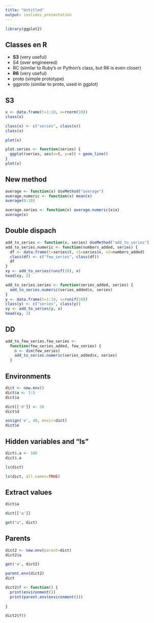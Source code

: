 ```yaml
---
title: "Untitled"
output: ioslides_presentation
---
```


```r
library(ggplot2)
```

## Classes en R

* __S3__ (very useful)
* S4 (over engineered)
* RC (similar to Ruby's or Python's class, but R6 is even closer)
* __R6__ (very useful)
* proto (simple prototype)
* ggproto (similar to proto, used in ggplot)

## S3

```r
x <- data.frame(t=1:10, x=rnorm(10))
class(x)
```

```r
class(x) <- c("series", class(x))
class(x)
```

```r
plot(x)
```


```r
plot.series <- function(series) {
  ggplot(series, aes(x=t, y=x)) + geom_line()
}
plot(x)
```

## New method

```r
average <- function(x) UseMethod("average")
average.numeric <- function(x) mean(x)
average(0:10)
```

```r
average.series <- function(x) average.numeric(x$x)
average(x)
```

## Double dispach

```r
add_to_series <- function(x, series) UseMethod("add_to_series")
add_to_series.numeric <- function(numbers_added, series) {
  df <- data.frame(t=series$t, x1=series$x, x2=numbers_added)
  class(df) <- c("few_series", class(df))
  df
}
xy <- add_to_series(runif(10), x)
head(xy, 2)
```

```r
add_to_series.series <- function(series_added, series) {
  add_to_series.numeric(series_added$x, series)
}
y <- data.frame(t=1:10, x=runif(10))
class(y) <- c("series", class(y))
xy <- add_to_series(y, x)
head(xy, 2)
```

## DD

```r
add_to_few_series.few_series <-
  function(few_series_added, few_series) {
    n <- dim(few_series)
    add_to_series.numeric(series_added$x, series)
  }
```
## Environments

```r
dict <- new.env()
dict$a <- 1:5
dict$a
```

```r
dict[['d']] <- 20
dict$d
```
```r
assign('e', 40, envir=dict) 
dict$e
```



## Hidden variables and "ls"

```r
dict$.a <- 100
dict$.a
```

```r
ls(dict)
```


```r
ls(dict, all.names=TRUE)
```


## Extract values

```r
dict$a
```


```r
dict[['a']]
```

```r
get("a", dict)
```

## Parents

```r
dict2 <- new.env(parent=dict)
dict2$a
```

```r
get('a', dict2)
```

```r
parent.env(dict2)
dict
```
```r
dict2$f <- function() {
  print(environment())
  print(parent.env(environment()))
  
}

dict2$f()
```
